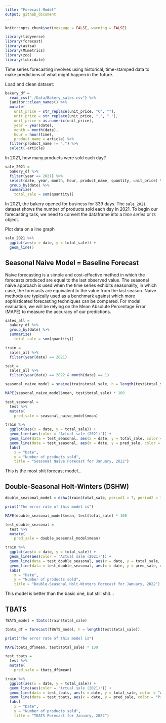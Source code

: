 ```yaml
---
title: "Forecast Model"
output: github_document
---
```


```r
knitr::opts_chunk$set(message = FALSE, warning = FALSE)

library(tidyverse)
library(forecast)
library(astsa)
library(MLmetrics)
library(zoo)
library(lubridate)
```

Time series forecasting involves using historical, time-stamped data to make predictions of what might happen in the future.

Load and clean dataset:
```r
bakery_df = 
  read_csv("./Data/Bakery_sales.csv") %>% 
  janitor::clean_names() %>% 
  mutate(
    unit_price = str_replace(unit_price, "€", ""),
    unit_price = str_replace(unit_price, ",", "."),
    unit_price = as.numeric(unit_price),
    year = year(date),
    month = month(date),
    hour = hour(time),
    product_name = article) %>% 
  filter(product_name != ".") %>% 
  select(-article)
```

In 2021, how many products were sold each day?
```r
sale_2021 = 
  bakery_df %>% 
  filter(year == 2021) %>% 
  select(date, year, month, hour, product_name, quantity, unit_price) %>% 
  group_by(date) %>% 
  summarize(
    total_sale = sum(quantity))
```

In 2021, the bakery opened for business for 339 days. The `sale_2021` dataset shows the number of products sold each day in 2021. 
To begin our forecasting task, we need to convert the dataframe into a *time series* or *ts* object. 

Plot data on a line graph
```r
sale_2021 %>% 
  ggplot(aes(x = date, y = total_sale)) +
  geom_line()
```


## Seasonal Naive Model = Baseline Forecast

Naive forecasting is a simple and cost-effective method in which the forecasts produced are equal to the last observed value. The seasonal naive approach is used 
when the time series exhibits seasonality, in which case, the forecasts are equivalent to the value from the last season. Naive methods are typically used as a 
benchmark against which more sophisticated forecasting techniques can be compared. 
For model evaluation, we will be relying on the Mean Absolute Percentage Error (MAPE) to measure the accuracy of our predictions.

```r
sales_all = 
  bakery_df %>% 
  group_by(date) %>% 
  summarize(
    total_sale = sum(quantity))
```

```r
train = 
  sales_all %>% 
  filter(year(date) == 2021)

test = 
  sales_all %>% 
  filter(year(date) == 2022 & month(date) == 1)
```

```r
seasonal_naive_model = snaive(train$total_sale, h = length(test$total_sale))

MAPE(seasonal_naive_model$mean, test$total_sale) * 100
```

```r
test_seasonal = 
  test %>% 
  mutate(
    pred_sale = seasonal_naive_model$mean)
```

```r
train %>% 
  ggplot(aes(x = date, y = total_sale)) +
  geom_line(aes(color = "Actual sale (2021)")) +
  geom_line(data = test_seasonal, aes(x = date, y = total_sale, color = "Actual sale (2022)")) + 
  geom_line(data = test_seasonal, aes(x = date, y = pred_sale, color = "Predicted sale"), size = 1.5) +
  labs(
    x = "Date",
    y = "Number of products sold",
    title = "Seasonal Naive Forecast for January, 2022")
```

This is the most shit forecast model...


## Double-Seasonal Holt-Winters (DSHW)

```r
double_seasonal_model = dshw(train$total_sale, period1 = 7, period2 = 14, h = length(test$total_sale))

print("The error rate of this model is")

MAPE(double_seasonal_model$mean, test$total_sale) * 100
```

```r
test_double_seasonal = 
  test %>% 
  mutate(
    pred_sale = double_seasonal_model$mean)
```

```r
train %>% 
  ggplot(aes(x = date, y = total_sale)) +
  geom_line(aes(color = "Actual sale (2021)")) +
  geom_line(data = test_double_seasonal, aes(x = date, y = total_sale, color = "Actual sale (2022)")) + 
  geom_line(data = test_double_seasonal, aes(x = date, y = pred_sale, color = "Predicted sale"), size = 0.8) +
  labs(
    x = "Date",
    y = "Number of products sold",
    title = "Double-Seasonal Holt-Winters Forecast for January, 2022")
```

This model is better than the basic one, but still shit...


## TBATS

```r
TBATS_model = tbats(train$total_sale)

tbats_df = forecast(TBATS_model, h = length(test$total_sale))

print("The error rate of this model is")

MAPE(tbats_df$mean, test$total_sale) * 100
```

```r
test_tbats = 
  test %>% 
  mutate(
    pred_sale = tbats_df$mean)
```

```r
train %>% 
  ggplot(aes(x = date, y = total_sale)) +
  geom_line(aes(color = "Actual sale (2021)")) +
  geom_line(data = test_tbats, aes(x = date, y = total_sale, color = "Actual sale (2022)")) + 
  geom_line(data = test_tbats, aes(x = date, y = pred_sale, color = "Predicted sale"), size = 0.8) +
  labs(
    x = "Date",
    y = "Number of products sold",
    title = "TBATS Forecast for January, 2022")
```

